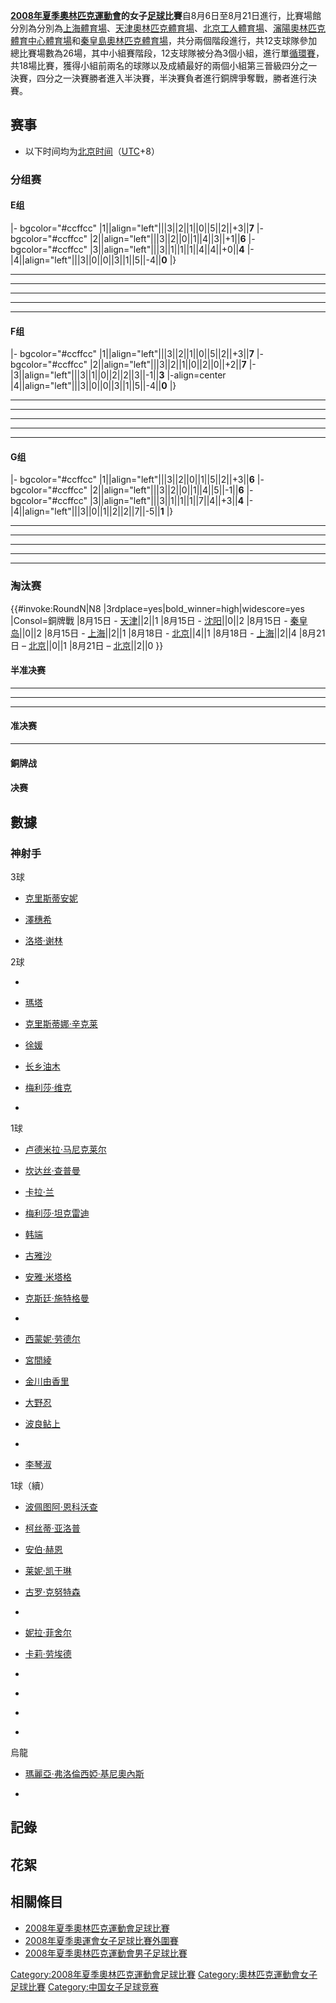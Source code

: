 {{noteta
|1=zh-hans:点球;zh-hk:十二碼;zh-tw:點球;
}}

{{2008年夏季奧林匹克運動會足球比賽}}

'''[[2008年夏季奧林匹克運動會|2008年夏季奧林匹克運動會]]的女子[[足球|足球]]比賽'''自8月6日至8月21日進行，比賽場館分別為分別為[[上海體育場|上海體育場]]、[[天津奧林匹克中心體育場|天津奧林匹克體育場]]、[[北京工人體育場|北京工人體育場]]、[[瀋陽奧林匹克體育中心體育場|瀋陽奧林匹克體育中心體育場]]和[[秦皇島奧林匹克體育場|秦皇島奧林匹克體育場]]，共分兩個階段進行，共12支球隊參加總比賽場數為26場，其中小組賽階段，12支球隊被分為3個小組，進行單[[循環賽|循環賽]]，共18場比賽，獲得小組前兩名的球隊以及成績最好的兩個小組第三晉級四分之一決賽，四分之一決賽勝者進入半決賽，半決賽負者進行銅牌爭奪戰，勝者進行決賽。

== 赛事 ==
*以下时间均为[[北京时间|北京时间]]（[[协调世界时|UTC]]+8）

=== 分组赛 ===
==== E组 ====
{{Fb cl3 header navbar}}
|- bgcolor="#ccffcc"
|1||align="left"|{{女足|中国}}||3||2||1||0||5||2||+3||'''7'''
|- bgcolor="#ccffcc"
|2||align="left"|{{女足|瑞典}}||3||2||0||1||4||3||+1||'''6'''
|- bgcolor="#ccffcc"
|3||align="left"|{{女足|加拿大}}||3||1||1||1||4||4||+0||'''4'''
|-
|4||align="left"|{{女足|阿根廷}}||3||0||0||3||1||5||-4||'''0'''
|}

{{footballbox
|date = 2008年8月6日
|time= 17:00
|team1 = {{女足|阿根廷}}
|score = 1 - 2
|team2 = {{女足|加拿大}}
|goals1 = [[卢尔德米拉·马尼克莱尔|卢尔德米拉·马尼克莱尔]]{{goal|85}}
|report= [https://web.archive.org/web/20080810123124/http://results.beijing2008.cn/WRM/CHI/INF/FB/C73/FBW400E01.shtml#FBW400E01 报告]
|goals2 = [[坎达丝·查普曼|坎达丝·查普曼]]{{goal|26}}<br />[[卡拉·兰|卡拉·兰]]{{goal|72}}
|stadium = [[天津奥林匹克中心体育场|天津奥林匹克体育场]]
|attendance= 23,201
|referee= 克里斯蒂娜·贝克 {{GER}}
}}
----
{{footballbox
|date = 2008年8月6日
|time= 19:45
|team1 = {{女足|中国}}
|score = 2 - 1
|team2 = {{女足|瑞典}}
|goals1 = [[徐媛|徐媛]]{{goal|5}}<br />[[韩端|韩端]]{{goal|72}}
|goals2 = [[洛塔·谢林|洛塔·谢林]]{{goal|38}}
|stadium = [[天津奥林匹克中心体育场|天津奥林匹克体育场]]
|attendance=37,902
|referee= 洪恩娥 {{KOR}}
|report = [https://web.archive.org/web/20080810052850/http://results.beijing2008.cn/WRM/CHI/INF/FB/C73/FBW400E02.shtml#FBW400E02 报告]
}}
----
{{footballbox
|date = 2008年8月9日
|time= 17:00
|team1 = {{女足|瑞典}}
|score = 1 - 0
|team2 = {{女足|阿根廷}}
|goals1 = [[妮拉·菲舍尔|妮拉·菲舍尔]]{{goal|58}}
|goals2 = 
|stadium = [[天津奥林匹克中心体育场|天津奥林匹克体育场]]
|attendance= 38,293
|referee= 黛安娜·费雷拉-詹姆斯 {{GUY}}
|report = [https://web.archive.org/web/20080917074347/http://results.beijing2008.cn/WRM/CHI/INF/FB/C73/FBW400E03.shtml#FBW400E03 报告]
}}
----
{{footballbox
|date = 2008年8月9日
|time= 19:45
|team1 = {{女足|加拿大}}
|score = 1 - 1
|team2 = {{女足|中国}}
|goals1 = [[克里斯蒂娜·辛克莱|克里斯蒂娜·辛克莱]]{{goal|34}}
|goals2 = [[徐媛|徐媛]]{{goal|36}}
|stadium = [[天津奥林匹克中心体育场|天津奥林匹克体育场]]
|attendance= 52,600
|referee= 达格玛·丹科娃 {{CZE}}
|report = [https://web.archive.org/web/20080812084136/http://results.beijing2008.cn/WRM/CHI/INF/FB/C73/FBW400E04.shtml#FBW400E04 报告]
}}
----
{{footballbox
|date = 2008年8月12日
|time= 19:45
|team1 = {{女足|中国}}
|score = 2 - 0
|team2 = {{女足|阿根廷}}
|goals1 = [[玛丽亚·弗洛伦西娅·基尼奥内斯|玛丽亚·弗洛伦西娅·基尼奥内斯]]{{goal|52|乌龙}}<br />[[古雅沙|古雅沙]]{{goal|90}}
|goals2 = 
|stadium = [[秦皇岛奥林匹克体育场|秦皇岛奥林匹克体育场]]
|attendance= 31,294
|referee= 妮科尔·佩蒂尼亚 {{SUI}}
|report = [https://web.archive.org/web/20080815053830/http://results.beijing2008.cn/WRM/CHI/INF/FB/C73/FBW400E05.shtml#FBW400E05 报告]
}}
----
{{footballbox
|date = 2008年8月12日
|time= 19:45
|team1 = {{女足|瑞典}}
|score = 2 - 1
|team2 = {{女足|加拿大}}
|goals1 = [[洛塔·谢林|洛塔·谢林]]{{goal|19}} {{goal|51}}
|goals2 = [[梅利莎·坦克雷迪|梅利莎·坦克雷迪]]{{goal|63}}
|stadium = [[北京工人体育场|北京工人体育场]]
|attendance=
|referee= 达格玛·丹科娃 {{CZE}}
|report = [https://web.archive.org/web/20080914210753/http://results.beijing2008.cn/WRM/CHI/INF/FB/C73/FBW400E06.shtml#FBW400E06 报告]
}}

==== F组 ====
{{Fb cl3 header navbar}}
|- bgcolor="#ccffcc"
|1||align="left"|{{女足|巴西}}||3||2||1||0||5||2||+3||'''7'''
|- bgcolor="#ccffcc"
|2||align="left"|{{女足|德国}}||3||2||1||0||2||0||+2||'''7'''
|-
|3||align="left"|{{女足|朝鲜}}||3||1||0||2||2||3||-1||'''3'''
|-align=center
|4||align="left"|{{女足|尼日利亚}}||3||0||0||3||1||5||-4||'''0'''
|}

{{footballbox
|date = 2008年8月6日
|time= 17:00
|team1 = {{女足|德国}}
|score = 0 - 0
|team2 = {{女足|巴西}}
|goals1 = 
|report = [https://web.archive.org/web/20080816013022/http://results.beijing2008.cn/WRM/CHI/INF/FB/C73/FBW400F01.shtml#FBW400F01 报告]
|goals2 = 
|stadium = [[沈阳奥林匹克体育中心体育场|沈阳奥林匹克体育中心体育场]]
|attendance= 20,703
|referee= 卡丽·塞茨 {{USA}}
}}
----
{{footballbox
|date = 2008年8月6日
|time= 19:45
|team1 = {{女足|朝鲜}}
|score = 1 - 0
|team2 = {{女足|尼日利亚}}
|goals1 = {{link-en|金卿花|Kim Kyong-Hwa}}{{goal|27}}
|report = [https://web.archive.org/web/20080810200133/http://results.beijing2008.cn/WRM/CHI/INF/FB/C73/FBW400F02.shtml#FBW400F02 报告]
|goals2 = 
|stadium = [[沈阳奥林匹克体育中心体育场|沈阳奥林匹克体育中心体育场]]
|attendance=24,084
|referee= 沙恩·德席尔瓦 {{TRI}}
}}
----
{{footballbox
|date = 2008年8月9日
|time= 17:00
|team1 = {{女足|尼日利亚}}
|score = 0 - 1
|team2 = {{女足|德国}}
|goals1 = 
|goals2 = [[克斯廷·施特格曼|克斯廷·施特格曼]]{{goal|64}}
|stadium = [[沈阳奥林匹克体育中心体育场|沈阳奥林匹克体育中心体育场]]
|attendance= 19,266
|referee=燕妮·帕姆奎斯特 {{SWE}}
|report = [https://web.archive.org/web/20080916175632/http://results.beijing2008.cn/WRM/CHI/INF/FB/C73/FBW400F03.shtml#FBW400F03 报告]
}}
----
{{footballbox
|date = 2008年8月9日
|time= 19:45
|team1 = {{女足|巴西}}
|score = 2 - 1
|team2 = {{女足|朝鲜}}
|goals1 = {{link-en|达妮埃拉·利马|Daniela Alves Lima}}{{goal|14}}<br />[[玛塔|玛塔]]{{goal|22}}
|goals2 = {{link-en|李今淑|Ri Kum-Suk}}{{goal|93}}
|stadium = [[沈阳奥林匹克体育中心体育场|沈阳奥林匹克体育中心体育场]]
|attendance= 19,616
|referee= 牛惠君 {{CHN}}
|report = [https://web.archive.org/web/20080914210756/http://results.beijing2008.cn/WRM/CHI/INF/FB/C73/FBW400F04.shtml#FBW400F04 报告]
}}
----
{{footballbox
|date = 2008年8月12日
|time= 17:00
|team1 = {{女足|朝鲜}}
|score = 0 - 1
|team2 = {{女足|德国}}
|goals1 = 
|goals2 = [[安雅·米塔格|安雅·米塔格]]{{goal|86}}
|stadium = [[天津奥林匹克中心体育场|天津奥林匹克体育场]]
|attendance= 12,387
|referee= 黛安娜·费雷拉-詹姆斯 {{GUY}}
|report = [https://web.archive.org/web/20080916222158/http://results.beijing2008.cn/WRM/CHI/INF/FB/C73/FBW400F05.shtml#FBW400F05 报告]
}}
----
{{footballbox
|date = 2008年8月12日
|time= 17:00
|team1 = {{女足|尼日利亚}}
|score = 1 - 3
|team2 = {{女足|巴西}}
|goals1 = [[波佩图阿·恩科沃查|波佩图阿·恩科沃查]] {{goal|19|十二码}}
|goals2 = [[克里斯蒂安妮|克里斯蒂安妮]] {{goal|33}} {{goal|35}} {{goal|45+3}}
|stadium = [[北京工人体育场|北京工人体育场]]
|attendance= 51,112
|referee= 洪恩娥 {{KOR}}
|report = [https://web.archive.org/web/20080915063016/http://results.beijing2008.cn/WRM/CHI/INF/FB/C73/FBW400F06.shtml#FBW400F06 报告]
}}

==== G组 ====
{{Fb cl3 header navbar}}
|- bgcolor="#ccffcc"
|1||align="left"|{{女足|美国}}||3||2||0||1||5||2||+3||'''6'''
|- bgcolor="#ccffcc"
|2||align="left"|{{女足|挪威}}||3||2||0||1||4||5||-1||'''6'''
|- bgcolor="#ccffcc"
|3||align="left"|{{女足|日本}}||3||1||1||1||7||4||+3||'''4'''
|-
|4||align="left"|{{女足|新西兰}}||3||0||1||2||2||7||-5||'''1'''
|}

{{footballbox
|date = 2008年8月6日
|time= 17:00
|team1 = {{女足|日本}}
|score = 2 - 2
|team2 = {{女足|新西兰}}
|goals1 = [[宫间绫|宫间绫]] {{goal|72|十二码}} <br /> [[泽穗希|泽穗希]] {{goal|86}}
|report = [https://web.archive.org/web/20080810123130/http://results.beijing2008.cn/WRM/CHI/INF/FB/C73/FBW400G01.shtml#FBW400G01 报告]
|goals2 = [[柯丝蒂·亚洛普|柯丝蒂·亚洛普]] {{goal|37}} <br /> [[安伯·赫恩|安伯·赫恩]] {{goal|56|十二码}}
|stadium = [[秦皇岛奥林匹克体育场|秦皇岛奥林匹克体育场]]
|attendance= 10,270
|referee= 戴德丽·卡米尔 {{RSA}}
}}
----
{{footballbox
|date = 2008年8月6日
|time= 19:45
|team1 = {{女足|挪威}}
|score = 2 - 0
|team2 = {{女足|美国}}
|goals1 =[[莱妮·凯于琳|莱妮·凯于琳]]{{goal|2}}<br />[[梅利莎·维克|梅利莎·维克]]{{goal|4}} 
|goals2 = 
|stadium = [[秦皇岛奥林匹克体育场|秦皇岛奥林匹克体育场]]
|attendance=17,673
|referee= 妮科尔·佩蒂尼亚 {{SWI}} 
|report = [https://web.archive.org/web/20080811142743/http://results.beijing2008.cn/WRM/CHI/INF/FB/C73/FBW400G02.shtml#FBW400G02 报告]
}}
----
{{footballbox
|date = 2008年8月9日
|time= 17:00
|team1 = {{女足|美国}}
|score = 1 - 0
|team2 = {{女足|日本}}
|goals1 = [[卡莉·劳埃德|卡莉·劳埃德]]{{goal|27}}
|goals2 = 
|stadium = [[秦皇岛奥林匹克体育场|秦皇岛奥林匹克体育场]]
|attendance= 19,266
|referee= 班尼巴·甘嫩 {{THA}}
|report = [https://web.archive.org/web/20080813051118/http://results.beijing2008.cn/WRM/CHI/INF/FB/C73/FBW400G03.shtml#FBW400G03 报告]
}}
----
{{footballbox
|date = 2008年8月9日
|time= 19:45
|team1 = {{女足|新西兰}}
|score = 0 - 1
|team2 = {{女足|挪威}}
|goals1 = 
|goals2 = [[梅利莎·维克|梅利莎·维克]]{{goal|8}}
|stadium = [[秦皇岛奥林匹克体育场|秦皇岛奥林匹克体育场]]
|attendance= 7,285
|referee = 埃斯特拉·阿尔瓦雷斯 {{ARG}}
|report = [https://web.archive.org/web/20080906112554/http://results.beijing2008.cn/WRM/CHI/INF/FB/C73/FBW400G04.shtml#FBW400G04 报告]
}}
----
{{footballbox
|date = 2008年8月12日
|time= 19:45
|team1 = {{女足|挪威}}
|score = 1 - 5
|team2 = {{女足|日本}}
|goals1 = [[古罗·克努特森|古罗·克努特森]]{{goal|27}}
|goals2 = [[近贺由香里|近贺由香里]]{{goal|31}}<br />{{link-en|弗尔斯塔·贡希尔|Gunhild Følstad}}{{goal|51|乌龙}}<br />[[大野忍|大野忍]]{{goal|52}}<br />[[泽穗希|泽穗希]]{{goal|70}}<br />[[波良鲇上|波良鲇上]]{{goal|83}}
|stadium = [[上海体育场|上海体育场]]
|attendance= 16,872
|referee = 沙恩·德席尔瓦 {{TRI}}
|report = [https://web.archive.org/web/20080816013027/http://results.beijing2008.cn/WRM/CHI/INF/FB/C73/FBW400G05.shtml#FBW400G05 报告]
}}
----
{{footballbox
|date = 2008年8月12日
|time= 19:45
|team1 = {{女足|美国}}
|score = 4 - 0
|team2 = {{女足|新西兰}}
|goals1 = [[希瑟·奥赖利|希瑟·奥赖利]]{{goal|1}}<br />[[埃米·罗德里格斯|埃米·罗德里格斯]]{{goal|43}}<br />[[琳赛·塔普利|琳赛·塔普利]]{{goal|56}}<br />[[安杰拉·赫克尔斯|安杰拉·赫克尔斯]]{{goal|60}}
|goals2 = 
|stadium = [[沈阳奥林匹克体育中心体育场|沈阳奥林匹克体育中心体育场]]
|attendance= 12,453
|referee = 达格玛·丹科娃 {{CZE}}
|report = [http://results.beijing2008.cn/WRM/CHI/INF/FB/C73/FBW400G06.shtml#FBW400G06 报告]{{dead link|date=十一月 2017 |bot=InternetArchiveBot }}
}}

=== 淘汰赛 ===
{{#invoke:RoundN|N8
|3rdplace=yes|bold_winner=high|widescore=yes
|Consol=銅牌戰
<!--Date-Place|Team 1|Score 1|Team 2|Score 2-->
<!--半準決賽-->
|8月15日 - [[天津|天津]]|{{fbw|BRA}}|2|{{fbw|NOR}}|1
|8月15日 - [[沈阳|沈阳]]|{{fbw|SWE}}|0|{{fbw|GER}}{{aet}}|2
|8月15日 - [[秦皇岛|秦皇岛]]|{{fbw|CHN}}|0|{{fbw|JPN}}|2
|8月15日 - [[上海|上海]]|{{fbw|USA}}{{aet}}|2|{{fbw|CAN}}|1
<!--準決賽-->
|8月18日 - [[北京|北京]]|{{fbw|BRA}}|4|{{fbw|GER}}|1
|8月18日 - [[上海|上海]]|{{fbw|JPN}}|2|{{fbw|USA}}|4
<!--決賽-->
|8月21日 – [[北京|北京]]|{{fbw|BRA}}|0|{{fbw|USA}}{{aet}}|1
<!--銅牌戰-->
|8月21日 – [[北京|北京]]|{{fbw|GER}}|2|{{fbw|JPN}}|0
}}


==== 半准决赛 ====
{{footballbox
|date = 2008年8月15日
|time= 18:00
|team1 = {{fbw-rt|USA}}
|score = 2 - 1
|aet   = yes
|team2 = {{fbw|CAN}}
|goals1 = {{link-en|安杰拉·赫克尔斯|Angela Hucles}}{{goal|12}}<br />{{link-en|塔莎·卡伊|Natasha Kai}}{{goal|101}}
|goals2 = [[克里斯蒂娜·辛克莱|克里斯蒂娜·辛克莱]]{{goal|30}}
|stadium = [[上海体育场|上海体育场]]
|attendance= 26,129
|referee=  燕妮·帕姆奎斯特 {{SWE}}
|report= [https://web.archive.org/web/20080818171135/http://results.beijing2008.cn/WRM/CHI/INF/FB/C73/FBW400301.shtml#FBW400301 报告]
}}
----
{{footballbox
|date = 2008年8月15日
|time= 18:00
|team1 = {{fbw-rt|BRA}}
|score = 2 - 1
|team2 = {{fbw|NOR}}
|goals1 = {{link-en|达妮埃拉·利马|Daniela Alves Lima}}{{goal|44}}<br />[[玛塔|玛塔]]{{goal|57}}
|goals2 = {{link-en|西丽·努尔比|Siri Nordby}}{{goal|83|十二码}}
|stadium = [[天津奥林匹克中心体育场|天津奥林匹克体育场]]
|attendance= 26,174
|referee= 卡丽·塞茨 {{USA}}
|report= [https://web.archive.org/web/20080914210746/http://results.beijing2008.cn/WRM/CHI/INF/FB/C73/FBW400302.shtml#FBW400302 报告]
}}
----
{{footballbox
|date = 2008年8月15日
|time= 21:00
|team1 = {{fbw-rt|SWE}}
|score = 0 - 2
|aet   = yes
|team2 = {{fbw|GER}}
|goals1 = 
|goals2 = {{link-en|克丝廷·加雷弗雷克斯|Kerstin Garefrekes}}{{goal|105}}<br />[[西蒙妮·劳德尔|西蒙妮·劳德尔]]{{goal|115}}
|stadium = [[沈阳奥林匹克体育中心体育场|沈阳奥林匹克体育中心体育场]]
|attendance= 17,209
|referee= 达格玛·丹科娃 {{CZE}}
|report= [https://web.archive.org/web/20080915233904/http://results.beijing2008.cn/WRM/CHI/INF/FB/C73/FBW400303.shtml#FBW400303 报告]
}}
----
{{footballbox
|date = 2008年8月15日
|time= 21:00
|team1 = {{fbw-rt|CHN}}
|score = 0 - 2
|team2 = {{fbw|JPN}}
|goals1 = 
|goals2 = [[泽穗希|泽穗希]]{{goal|15}}<br />[[长乡油木|长乡油木]]{{goal|80}}
|stadium = [[秦皇岛奥林匹克体育场|秦皇岛奥林匹克体育场]]
|attendance= 28,459
|referee= 克里斯蒂娜·贝克 {{GER}}
|report= [https://web.archive.org/web/20080819002529/http://results.beijing2008.cn/WRM/CHI/INF/FB/C73/FBW400304.shtml#FBW400304 报告]
}}

==== 准决赛 ====
{{footballbox
|date = 2008年8月18日
|time= 18:00
|team1 = {{fbw-rt|BRA}}
|score = 4 - 1
|team2 = {{fbw|GER}}
|goals1 = 
|goals2 = 
|stadium = [[上海体育场|上海体育场]]
|attendance= 26,976
|referee= 洪恩娥 {{KOR}}
|report= [https://web.archive.org/web/20080823005810/http://results.beijing2008.cn/WRM/CHI/INF/FB/C73/FBW400201.shtml#FBW400201 报告]
}}
----
{{footballbox
|date = 2008年8月18日
|time= 21:00
|team1 = {{fbw-rt|USA}}
|score = 4 - 2
|team2 = {{fbw|JPN}}
|goals1 = 
|goals2 = 
|stadium = [[北京工人体育场|北京工人体育场]]
|attendance=50,937
|referee= 妮科尔·佩蒂尼亚 {{SUI}}
|report= [https://web.archive.org/web/20080902005013/http://results.beijing2008.cn/WRM/CHI/INF/FB/C73/FBW400202.shtml#FBW400202 报告]
}}

==== 銅牌战 ====
{{footballbox
|date = 2008年8月21日
|time= 18:00
|team1 = {{fbw-rt|GER}}
|score = 2 - 0
|team2 = {{fbw|JPN}}
|goals1 = 
|goals2 = 
|stadium = [[北京工人体育场|北京工人体育场]]
|attendance=49,285
|referee= 埃斯特拉·阿尔瓦雷斯 {{ARG}}
|report= [https://web.archive.org/web/20080828033416/http://results.beijing2008.cn/WRM/CHI/INF/FB/C73/FBW400102.shtml#FBW400102 报告]
}}

==== 决赛 ====
{{footballbox
|date = 2008年8月21日
|time= 21:00
|team1 = {{fbw-rt|BRA}}
|score = 0 - 1
|aet   = yes
|team2 = {{fbw|USA}}
|goals1 = 
|goals2 = 
|stadium = [[北京工人体育场|北京工人体育场]]
|attendance=51,612
|referee= 达格玛·丹科娃 {{CZE}}
|report= [https://web.archive.org/web/20080825065510/http://results.beijing2008.cn/WRM/CHI/INF/FB/C73/FBW400101.shtml#FBW400101 报告]
}}

== 數據 ==
=== 神射手 ===
{{col-begin}}
{{col-3}}
;3球
* {{flagicon|BRA}} [[克里斯蒂安妮|克里斯蒂安妮]]
* {{flagicon|JPN}} [[澤穗希|澤穗希]]
* {{flagicon|SWE}} [[洛塔·谢林|洛塔·谢林]]
;2球
* {{flagicon|BRA}} {{link-en|達妮艾拉·利馬達妮艾拉·利馬|Daniela Alves Lima}}
* {{flagicon|BRA}} [[瑪塔|瑪塔]]
* {{flagicon|CAN}} [[克里斯蒂娜·辛克莱|克里斯蒂娜·辛克莱]]
* {{flagicon|CHN}} [[徐媛|徐媛]]
* {{flagicon|JPN}} [[长乡油木|长乡油木]]
* {{flagicon|NOR}} [[梅利莎·维克|梅利莎·维克]]
* {{flagicon|USA}} {{link-en|安杰拉·赫克尔斯|Angela Hucles}}
{{col-3}}
;1球
* {{flagicon|ARG}} [[卢德米拉·马尼克莱尔|卢德米拉·马尼克莱尔]]
* {{flagicon|CAN}} [[坎达丝·查普曼|坎达丝·查普曼]]
* {{flagicon|CAN}} [[卡拉·兰|卡拉·兰]]
* {{flagicon|CAN}} [[梅利莎·坦克雷迪|梅利莎·坦克雷迪]]
* {{flagicon|CHN}} [[韩端|韩端]]
* {{flagicon|CHN}} [[古雅沙|古雅沙]]
* {{flagicon|GER}} [[安雅·米塔格|安雅·米塔格]]
* {{flagicon|GER}} [[克斯廷·施特格曼|克斯廷·施特格曼]]
* {{flagicon|GER}} {{link-en|克丝廷·加雷弗雷克斯|Kerstin Garefrekes}}
* {{flagicon|GER}} [[西蒙妮·劳德尔|西蒙妮·劳德尔]]
* {{flagicon|JPN}} [[宮間綾|宮間綾]]
* {{flagicon|JPN}} [[金川由香里|金川由香里]]
* {{flagicon|JPN}} [[大野忍|大野忍]]
* {{flagicon|JPN}} [[波良鲇上|波良鲇上]]
* {{flagicon|PRK}} {{link-en|金卿花|Kim Kyong-Hwa}}
* {{flagicon|PRK}} [[李琴淑|李琴淑]]
{{col-3}}
;1球（續）
* {{flagicon|NGA}} [[波佩图阿·恩科沃查|波佩图阿·恩科沃查]]
* {{flagicon|NZL}} [[柯丝蒂·亚洛普|柯丝蒂·亚洛普]]
* {{flagicon|NZL}} [[安伯·赫恩|安伯·赫恩]]
* {{flagicon|NOR}} [[莱妮·凯于琳|莱妮·凯于琳]]
* {{flagicon|NOR}} [[古罗·克努特森|古罗·克努特森]]
* {{flagicon|NOR}} {{link-en|西麗·努爾比|Siri Nordby}}
* {{flagicon|SWE}} [[妮拉·菲舍尔|妮拉·菲舍尔]]
* {{flagicon|USA}} [[卡莉·劳埃德|卡莉·劳埃德]]
* {{flagicon|USA}} {{link-en|希瑟·奥赖利|Heather O'Reilly}}
* {{flagicon|USA}} {{link-en|埃米·罗德里格斯|Amy Rodriguez}}
* {{flagicon|USA}} {{link-en|琳赛·塔普利|Lindsay Tarpley}}
* {{flagicon|USA}} {{link-en|塔莎·卡伊|Natasha Kai}}
;烏龍
* {{flagicon|ARG}} [[瑪麗亞·弗洛倫西婭·基尼奧內斯|瑪麗亞·弗洛倫西婭·基尼奧內斯]]
* {{flagicon|NOR}} {{link-en|弗尔斯塔·贡希尔|Gunhild Følstad}}
{{col-3}}
{{col-end}}

== 記錄 ==
==花絮==

== 相關條目 ==
* [[2008年夏季奧林匹克運動會足球比賽|2008年夏季奧林匹克運動會足球比賽]]
* [[2008年夏季奧運會女子足球比賽外圍賽|2008年夏季奧運會女子足球比賽外圍賽]]
* [[2008年夏季奧林匹克運動會男子足球比賽|2008年夏季奧林匹克運動會男子足球比賽]]

{{奧林匹克運動會足球比賽}}
{{2008BeijingOlympics}}

[[Category:2008年夏季奧林匹克運動會足球比賽|Category:2008年夏季奧林匹克運動會足球比賽]]
[[Category:奧林匹克運動會女子足球比賽|Category:奧林匹克運動會女子足球比賽]]
[[Category:中国女子足球竞赛|Category:中国女子足球竞赛]]